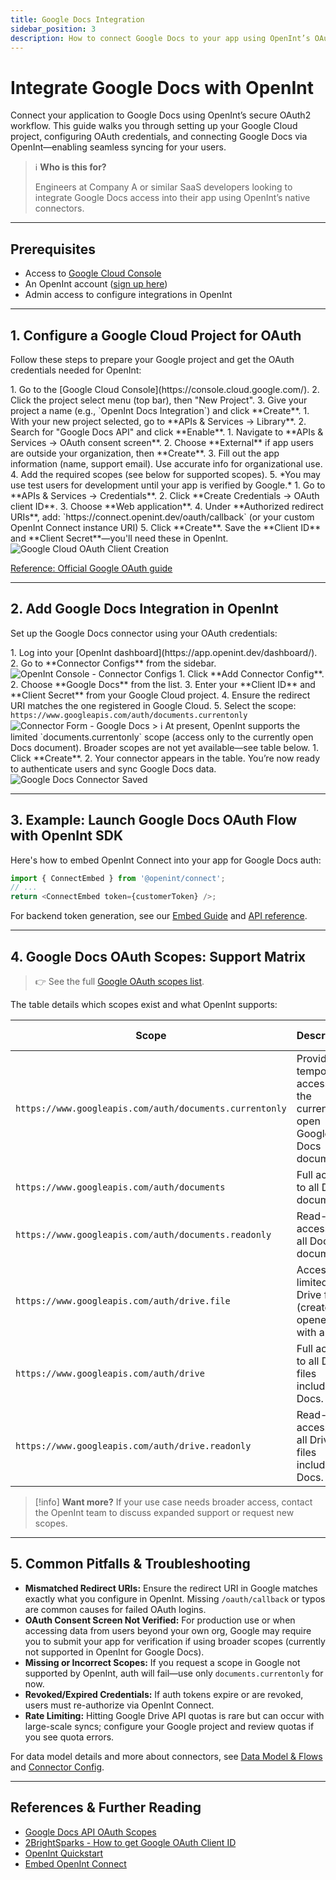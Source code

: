 ```yaml
---
title: Google Docs Integration
sidebar_position: 3
description: How to connect Google Docs to your app using OpenInt’s OAuth2 integration.
---
```



# Integrate Google Docs with OpenInt

Connect your application to Google Docs using OpenInt’s secure OAuth2 workflow. This guide walks you through setting up your Google Cloud project, configuring OAuth credentials, and connecting Google Docs via OpenInt—enabling seamless syncing for your users.

> ℹ️ **Who is this for?**
> 
> Engineers at Company A or similar SaaS developers looking to integrate Google Docs access into their app using OpenInt’s native connectors.

---

## Prerequisites

- Access to [Google Cloud Console](https://console.cloud.google.com/)
- An OpenInt account ([sign up here](https://app.openint.dev/dashboard/sign-up))
- Admin access to configure integrations in OpenInt

---

## 1. Configure a Google Cloud Project for OAuth

Follow these steps to prepare your Google project and get the OAuth credentials needed for OpenInt:

<Steps>
  <Step title="Create a New Project">
    1. Go to the [Google Cloud Console](https://console.cloud.google.com/).
    2. Click the project select menu (top bar), then "New Project".
    3. Give your project a name (e.g., `OpenInt Docs Integration`) and click **Create**.
  </Step>
  <Step title="Enable the Google Docs API">
    1. With your new project selected, go to **APIs & Services → Library**.
    2. Search for "Google Docs API" and click **Enable**.
  </Step>
  <Step title="Set Up OAuth Consent Screen">
    1. Navigate to **APIs & Services → OAuth consent screen**.
    2. Choose **External** if app users are outside your organization, then **Create**.
    3. Fill out the app information (name, support email). Use accurate info for organizational use.
    4. Add the required scopes (see below for supported scopes).
    5. *You may use test users for development until your app is verified by Google.*
  </Step>
  <Step title="Create OAuth Client Credentials">
    1. Go to **APIs & Services → Credentials**.
    2. Click **Create Credentials → OAuth client ID**.
    3. Choose **Web application**.
    4. Under **Authorized redirect URIs**, add:  
       `https://connect.openint.dev/oauth/callback`  
       (or your custom OpenInt Connect instance URI)
    5. Click **Create**. Save the **Client ID** and **Client Secret**—you'll need these in OpenInt.
    <Frame>
      <img src="/images/gcloud-oauth-client.png" alt="Google Cloud OAuth Client Creation" />
    </Frame>
  </Step>
</Steps>

[Reference: Official Google OAuth guide](https://www.2brightsparks.com/resources/articles/gdriveclientid.html)

---

## 2. Add Google Docs Integration in OpenInt

Set up the Google Docs connector using your OAuth credentials:

<Steps>
  <Step title="Access Connector Configs in OpenInt">
    1. Log into your [OpenInt dashboard](https://app.openint.dev/dashboard/).
    2. Go to **Connector Configs** from the sidebar.
    <Frame>
      <img src="/images/dashboard.png" alt="OpenInt Console - Connector Configs" />
    </Frame>
  </Step>
  <Step title="Configure the Google Docs Connector">
    1. Click **Add Connector Config**.
    2. Choose **Google Docs** from the list.
    3. Enter your **Client ID** and **Client Secret** from your Google Cloud project.
    4. Ensure the redirect URI matches the one registered in Google Cloud.
    5. Select the scope: <br /><code>https://www.googleapis.com/auth/documents.currentonly</code>
    <Frame>
      <img src="/images/connector-form.png" alt="Connector Form - Google Docs" />
    </Frame>
    > ℹ️ At present, OpenInt supports the limited `documents.currentonly` scope (access only to the currently open Docs document). Broader scopes are not yet available—see table below.
  </Step>
  <Step title="Save and Test">
    1. Click **Create**.
    2. Your connector appears in the table. You’re now ready to authenticate users and sync Google Docs data.
    <Frame>
      <img src="/images/saved-connector.png" alt="Google Docs Connector Saved" />
    </Frame>
  </Step>
</Steps>

---

## 3. Example: Launch Google Docs OAuth Flow with OpenInt SDK

Here's how to embed OpenInt Connect into your app for Google Docs auth:

```typescript
import { ConnectEmbed } from '@openint/connect';
// ...
return <ConnectEmbed token={customerToken} />;
```

For backend token generation, see our [Embed Guide](/connect/embed) and [API reference](/api-reference/create-customer-authentication-token).

---

## 4. Google Docs OAuth Scopes: Support Matrix

> 👉 See the full [Google OAuth scopes list](https://developers.google.com/workspace/docs/api/auth).

The table details which scopes exist and what OpenInt supports:

<Table>
  <thead>
    <tr>
      <th>Scope</th>
      <th>Description</th>
      <th>OpenInt Supported?</th>
    </tr>
  </thead>
  <tbody>
    <tr>
      <td><code>https://www.googleapis.com/auth/documents.currentonly</code></td>
      <td>
        <Tooltip content="Access only to the currently open Google Docs document (when used with add-ons). Most limited, temporary access.">
          Provides temporary access to the currently open Google Docs document.
        </Tooltip>
      </td>
      <td>✅</td>
    </tr>
    <tr>
      <td><code>https://www.googleapis.com/auth/documents</code></td>
      <td>
        <Tooltip content="Full read/write: View, create, edit, delete all Google Docs documents. Requires sensitive scope approval by Google.">
          Full access to all Docs documents.
        </Tooltip>
      </td>
      <td>❌</td>
    </tr>
    <tr>
      <td><code>https://www.googleapis.com/auth/documents.readonly</code></td>
      <td>
        <Tooltip content="Read-only access: View all content/metadata of Google Docs, but cannot modify documents.">
          Read-only access to all Docs documents.
        </Tooltip>
      </td>
      <td>❌</td>
    </tr>
    <tr>
      <td><code>https://www.googleapis.com/auth/drive.file</code></td>
      <td>
        <Tooltip content="Access to files created/opened by your app (ideal for integrations); cannot access all Docs by default.">
          Access to limited Drive files (created or opened with app).
        </Tooltip>
      </td>
      <td>❌</td>
    </tr>
    <tr>
      <td><code>https://www.googleapis.com/auth/drive</code></td>
      <td>
        <Tooltip content="Full drive read/write including all Google Docs. Extremely broad; triggers Google restricted app review.">
          Full access to all Drive files including Docs.
        </Tooltip>
      </td>
      <td>❌</td>
    </tr>
    <tr>
      <td><code>https://www.googleapis.com/auth/drive.readonly</code></td>
      <td>
        <Tooltip content="Read-only access to all files in Drive (including Docs). Use with caution; triggers additional review.">
          Read-only access to all Drive files including Docs.
        </Tooltip>
      </td>
      <td>❌</td>
    </tr>
  </tbody>
</Table>

> [!info]
> **Want more?** If your use case needs broader access, contact the OpenInt team to discuss expanded support or request new scopes.

---

## 5. Common Pitfalls & Troubleshooting

- **Mismatched Redirect URIs:** Ensure the redirect URI in Google matches exactly what you configure in OpenInt. Missing `/oauth/callback` or typos are common causes for failed OAuth logins.
- **OAuth Consent Screen Not Verified:** For production use or when accessing data from users beyond your own org, Google may require you to submit your app for verification if using broader scopes (currently not supported in OpenInt for Google Docs).
- **Missing or Incorrect Scopes:** If you request a scope in Google not supported by OpenInt, auth will fail—use only `documents.currentonly` for now.
- **Revoked/Expired Credentials:** If auth tokens expire or are revoked, users must re-authorize via OpenInt Connect.
- **Rate Limiting:** Hitting Google Drive API quotas is rare but can occur with large-scale syncs; configure your Google project and review quotas if you see quota errors.

For data model details and more about connectors, see [Data Model & Flows](/connect/data-flow) and [Connector Config](/core-concepts-v0/connector-config).

---

## References & Further Reading

- [Google Docs API OAuth Scopes](https://developers.google.com/workspace/docs/api/auth)
- [2BrightSparks - How to get Google OAuth Client ID](https://www.2brightsparks.com/resources/articles/gdriveclientid.html)
- [OpenInt Quickstart](../getting-started/quickstart)
- [Embed OpenInt Connect](/connect/embed)

